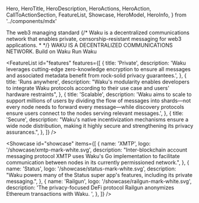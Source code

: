   Hero,
  HeroTitle,
  HeroDescription,
  HeroActions,
  HeroAction,
  CallToActionSection,
  FeatureList,
  Showcase,
  HeroModel,
  HeroInfo,
} from '../components/mdx'

<Hero size="large">
  <HeroInfo>
    <HeroTitle>The web3 managing standard</HeroTitle>
    {/*
            <HeroDescription>
                Waku is a decentralized communications network that enables private, censorship-resistant messaging for web3 applications.
            </HeroDescription>
            * */}
    <HeroDescription>
      WAKU IS A DECENTRALIZED COMMUNICATIONS NETWORK.
    </HeroDescription>
    <HeroActions>
      <HeroAction href="https://docs.waku.org" target="_blank">
        Build on Waku
      </HeroAction>
      <HeroAction variant="filled" href="https://docs.waku.org" target="_blank">
        Run Waku
      </HeroAction>
    </HeroActions>
  </HeroInfo>
  <HeroModel
    modelUrl="/hero/bulanding-generic-hand-01.glb"
    layout="floating"
    renderer="ascii"
    initialX={-0.9831336272264352}
    initialY={-0.14592188008227222}
    rotateSpeed={0.1}
    asciiConfig={{
      characters: ' .,:;ox%#  ||| ||| waku @',
    }}
  />
</Hero>

<FeatureList
  id="features"
  features={[
    {
      title: 'Private',
      description:
        'Waku leverages cutting-edge zero-knowledge encryption to ensure all messages and associated metadata benefit from rock-solid privacy guarantees.',
    },
    {
      title: 'Runs anywhere',
      description:
        "Waku's modularity enables developers to integrate Waku protocols according to their use case and users' hardware restraints",
    },
    {
      title: 'Scalable',
      description:
        'Waku aims to scale to support millions of users by dividing the flow of messages into shards—not every node needs to forward every message—while discovery protocols ensure users connect to the nodes serving relevant messages.',
    },
    {
      title: 'Secure',
      description:
        "Waku's native incentivization mechanisms ensure a wide node distribution, making it highly secure and strengthening its privacy assurances.",
    },
  ]}
/>

<CallToActionSection
  title="User adoptions"
  description="Waku has brought private, censorship-resistant communications to several notable web3 DApps, decentralizing their messaging components:"
  label="Decentralize your DApp"
  href="/join"
/>

<Showcase
  id="showcase"
  items={[
    {
      name: 'XMTP',
      logo: '/showcase/xmtp-mark-white.svg',
      description:
        "Inter-blockchain account messaging protocol XMTP uses Waku's Go implementation to facilitate communication between nodes in its currently permissioned network.",
    },
    {
      name: 'Status',
      logo: '/showcase/status-mark-white.svg',
      description:
        "Waku powers many of the Status super app's features, including its private messaging.",
    },
    {
      name: 'Railgun',
      logo: '/showcase/railgun-mark-white.svg',
      description:
        'The privacy-focused DeFi protocol Railgun anonymizes Ethereum transactions with Waku. ',
    },
  ]}
/>

<CallToActionSection
  title="Join the community to discover what Waku can bring to your DApp"
  label="Decentralize your DApp"
  href="/join"
/>
